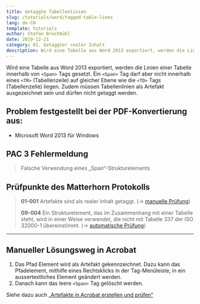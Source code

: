 ```yaml
---
title: Getaggte Tabellenlinien
slug: /tutorials/word/tagged-table-lines
lang: de-CH
template: tutorials
author: Stefan Brechbühl
date: 2019-12-21
category: 01. Getaggter realer Inhalt
description: Wird eine Tabelle aus Word 2013 exportiert, werden die Linien einer Tabelle innerhalb von <Span> Tags gesetzt. Ein <Span> Tag darf aber nicht innerhalb eines <TR> (Tabellenzeile) auf gleicher Ebene wie die <TD> Tags (Tabellenzelle) liegen. Zudem müssen Tabellenlinien als Artefakt ausgezeichnet sein und dürfen nicht getaggt werden
---
```


Wird eine Tabelle aus Word 2013 exportiert, werden die Linien einer Tabelle innerhalb von `<Span>` Tags gesetzt. Ein `<Span>` Tag darf aber nicht innerhalb eines `<TR>` (Tabellenzeile) auf gleicher Ebene wie die `<TD>` Tags (Tabellenzelle) liegen. Zudem müssen Tabellenlinien als Artefakt ausgezeichnet sein und dürfen nicht getaggt werden.

## Problem festgestellt bei der PDF-Konvertierung aus:

- Microsoft Word 2013 für Windows

## PAC 3 Fehlermeldung

> Falsche Verwendung eines „Span“-Strukturelements

## Prüfpunkte des Matterhorn Protokolls

> **01-001** Artefakte sind als realer Inhalt getaggt. (→ [manuelle Prüfung](/de/glossary/#manuelle-prüfung))
>
> **09-004** Ein Strukturelement, das im Zusammenhang mit einer Tabelle steht, wird in einer Weise verwendet, die nicht mit Tabelle 337 der ISO 32000-1 übereinstimmt. (→ [automatische Prüfung](/de/glossary/#automatische-prüfung))

---

## Manueller Lösungsweg in Acrobat

1. Das Pfad Element wird als Artefakt gekennzeichnet. Dazu kann das Pfadelement, mithilfe eines Rechtsklicks in der Tag-Menüleiste, in ein aussertextliches Element geändert werden.
2. Danach kann das leere `<Span>` Tag gelöscht werden.

Siehe dazu auch [„Artefakte in Acrobat erstellen und prüfen“](/de/basics/acrobat/create-and-check-artifacts-in-acrobat/)
